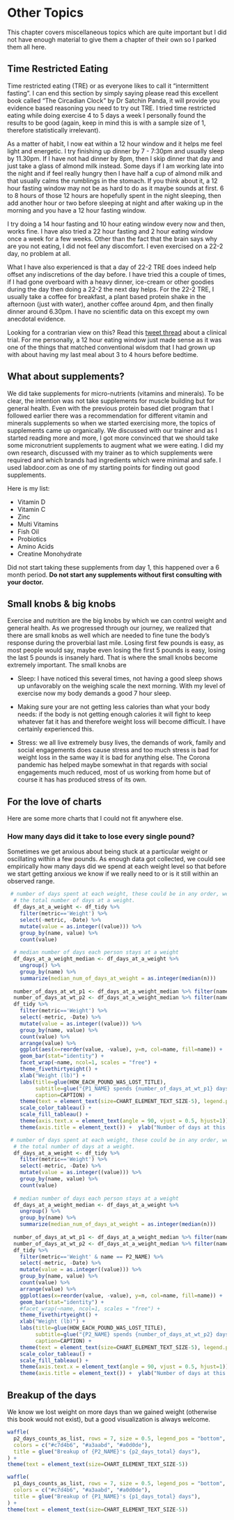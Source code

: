 # Other Topics

This chapter covers miscellaneous topics which are quite important but I did not have enough material to give them a chapter of their own so I parked them all here.

## Time Restricted Eating

Time restricted eating (TRE) or as everyone likes to call it "intermittent fasting". I can end this section by simply saying please read this excellent book called "The Circadian Clock" by Dr Satchin Panda, it will provide you evidence based reasoning you need to try out TRE. I tried time restricted eating while doing exercise 4 to 5 days a week I personally found the results to be good (again, keep in mind this is with a sample size of 1, therefore statistically irrelevant).

As a matter of habit, I now eat within a 12 hour window and it helps me feel light and energetic. I try finishing up dinner by 7 - 7:30pm and usually sleep by 11.30pm. If I have not had dinner by 8pm, then I skip dinner that day and just take a glass of almond milk instead. Some days if I am working late into the night and if feel really hungry then I have half a cup of almond milk and that usually calms the rumblings in the stomach. If you think about it, a 12 hour fasting window may not be as hard to do as it maybe sounds at first. 6 to 8 hours of those 12 hours are hopefully spent in the night sleeping, then add another hour or two before sleeping at night and after waking up in the morning and you have a 12 hour fasting window.

I try doing a 14 hour fasting and 10 hour eating window every now and then, works fine. I have also tried a 22 hour fasting and 2 hour eating window once a week for a few weeks. Other than the fact that the brain says why are you not eating, I did not feel any discomfort. I even exercised on a 22-2 day, no problem at all.

What I have also experienced is that a day of 22-2 TRE does indeed help offset any indiscretions of the day before. I have tried this a couple of times, if I had gone overboard with a heavy dinner, ice-cream or other goodies during the day then doing a 22-2 the next day helps. For the 22-2 TRE, I usually take a coffee for breakfast, a plant based protein shake in the afternoon (just with water), another coffee around 4pm, and then finally dinner around 6.30pm. I have no scientific data on this except my own anecdotal evidence.

Looking for a contrarian view on this? Read this [tweet thread](https://twitter.com/ethanjweiss/status/1310595463452614656) about a clinical trial. For me personally, a 12 hour eating window just made sense as it was one of the things that matched conventional wisdom that I had grown up with about having my last meal about 3 to 4 hours before bedtime.


## What about supplements?

We did take supplements for micro-nutrients (vitamins and minerals). To be clear, the intention was not take supplements for muscle building but for general health. Even with the previous protein based diet program that I followed earlier there was a recommendation for different vitamin and minerals supplements so when we started exercising more, the topics of supplements came up organically. We discussed with our trainer and as I started reading more and more, I got more convinced that we should take some micronutrient supplements to augment what we were eating. I did my own research, discussed with my trainer as to which supplements were required and which brands had ingredients which were minimal and safe. I used labdoor.com as one of my starting points for finding out good supplements.

Here is my list:

- Vitamin D
- Vitamin C
- Zinc
- Multi Vitamins
- Fish Oil
- Probiotics
- Amino Acids
- Creatine Monohydrate

Did not start taking these supplements from day 1, this happened over a 6 month period. **Do not start any supplements without first consulting with your doctor.**

## Small knobs & big knobs

Exercise and nutrition are the big knobs by which we can control weight and general health. As we progressed through our journey, we realized that there are small knobs as well which are needed to fine tune the body's response during the proverbial last mile. Losing first few pounds is easy, as most people would say, maybe even losing the first 5 pounds is easy, losing the last 5 pounds is insanely hard. That is where the small knobs become extremely important. The small knobs are

- Sleep: I have noticed this several times, not having a good sleep shows up unfavorably on the weighing scale the next morning. With my level of exercise now my body demands a good 7 hour sleep.

- Making sure your are not getting less calories than what your body needs: if the body is not getting enough calories it will fight to keep whatever fat it has and therefore weight loss will become difficult. I have certainly experienced this.

- Stress: we all live extremely busy lives, the demands of work, family and social engagements does cause stress and too much stress is bad for weight loss in the same way it is bad for anything else. The Corona pandemic has helped maybe somewhat in that regards with social engagements much reduced, most of us working from home but of course it has has produced stress of its own.

## For the love of charts

Here are some more charts that I could not fit anywhere else.

### How many days did it take to lose every single pound?

Sometimes we get anxious about being stuck at a particular weight or oscillating within a few pounds. As enough data got collected, we could see empirically how many days did we spend at each weight level so that before we start getting anxious we know if we really need to or is it still within an observed range.

```r
 # number of days spent at each weight, these could be in any order, we are just counting
  # the total number of days at a weight.
  df_days_at_a_weight <- df_tidy %>%
    filter(metric=='Weight') %>%
    select(-metric, -Date) %>%
    mutate(value = as.integer((value))) %>%
    group_by(name, value) %>%
    count(value)
  
  # median number of days each person stays at a weight
  df_days_at_a_weight_median <- df_days_at_a_weight %>%
    ungroup() %>%
    group_by(name) %>%
    summarize(median_num_of_days_at_weight = as.integer(median(n)))
  
  number_of_days_at_wt_p1 <- df_days_at_a_weight_median %>% filter(name == P1_NAME) %>% pull(median_num_of_days_at_weight)
  number_of_days_at_wt_p2 <- df_days_at_a_weight_median %>% filter(name == P2_NAME) %>% pull(median_num_of_days_at_weight)
  df_tidy %>%
    filter(metric=='Weight') %>%
    select(-metric, -Date) %>%
    mutate(value = as.integer((value))) %>%
    group_by(name, value) %>%
    count(value) %>%
    arrange(value) %>%
    ggplot(aes(x=reorder(value, -value), y=n, col=name, fill=name)) +
    geom_bar(stat="identity") +
    facet_wrap(~name, ncol=1, scales = "free") +
    theme_fivethirtyeight() +
    xlab("Weight (lb)") +
    labs(title=glue(HOW_EACH_POUND_WAS_LOST_TITLE),
         subtitle=glue("{P1_NAME} spends {number_of_days_at_wt_p1} days at a weight, {P2_NAME} spends {number_of_days_at_wt_p2} days."),
         caption=CAPTION) + 
    theme(text = element_text(size=CHART_ELEMENT_TEXT_SIZE-5), legend.position = "none") + 
    scale_color_tableau() + 
    scale_fill_tableau() + 
    theme(axis.text.x = element_text(angle = 90, vjust = 0.5, hjust=1)) +
    theme(axis.title = element_text()) +  ylab("Number of days at this weight")

```

```r
 # number of days spent at each weight, these could be in any order, we are just counting
  # the total number of days at a weight.
  df_days_at_a_weight <- df_tidy %>%
    filter(metric=='Weight') %>%
    select(-metric, -Date) %>%
    mutate(value = as.integer((value))) %>%
    group_by(name, value) %>%
    count(value)
  
  # median number of days each person stays at a weight
  df_days_at_a_weight_median <- df_days_at_a_weight %>%
    ungroup() %>%
    group_by(name) %>%
    summarize(median_num_of_days_at_weight = as.integer(median(n)))
  
  number_of_days_at_wt_p1 <- df_days_at_a_weight_median %>% filter(name == P1_NAME) %>% pull(median_num_of_days_at_weight)
  number_of_days_at_wt_p2 <- df_days_at_a_weight_median %>% filter(name == P2_NAME) %>% pull(median_num_of_days_at_weight)
  df_tidy %>%
    filter(metric=='Weight' & name == P2_NAME) %>%
    select(-metric, -Date) %>%
    mutate(value = as.integer((value))) %>%
    group_by(name, value) %>%
    count(value) %>%
    arrange(value) %>%
    ggplot(aes(x=reorder(value, -value), y=n, col=name, fill=name)) +
    geom_bar(stat="identity") +
    #facet_wrap(~name, ncol=1, scales = "free") +
    theme_fivethirtyeight() +
    xlab("Weight (lb)") +
    labs(title=glue(HOW_EACH_POUND_WAS_LOST_TITLE),
         subtitle=glue("{P2_NAME} spends {number_of_days_at_wt_p2} days."),
         caption=CAPTION) + 
    theme(text = element_text(size=CHART_ELEMENT_TEXT_SIZE-5), legend.position = "none") + 
    scale_color_tableau() + 
    scale_fill_tableau() + 
    theme(axis.text.x = element_text(angle = 90, vjust = 0.5, hjust=1)) +
    theme(axis.title = element_text()) +  ylab("Number of days at this weight")

```

## Breakup of the days

We know we lost weight on more days than we gained weight (otherwise this book would not exist), but a good visualization is always welcome.

```r
waffle(
  p2_days_counts_as_list, rows = 7, size = 0.5, legend_pos = "bottom",
  colors = c("#c7d4b6", "#a3aabd", "#a0d0de"),
  title = glue("Breakup of {P2_NAME}'s {p2_days_total} days"),
) + 
theme(text = element_text(size=CHART_ELEMENT_TEXT_SIZE-5))

waffle(
  p1_days_counts_as_list, rows = 7, size = 0.5, legend_pos = "bottom",
  colors = c("#c7d4b6", "#a3aabd", "#a0d0de"),
  title = glue("Breakup of {P1_NAME}'s {p1_days_total} days"),
) + 
theme(text = element_text(size=CHART_ELEMENT_TEXT_SIZE-5))

```

